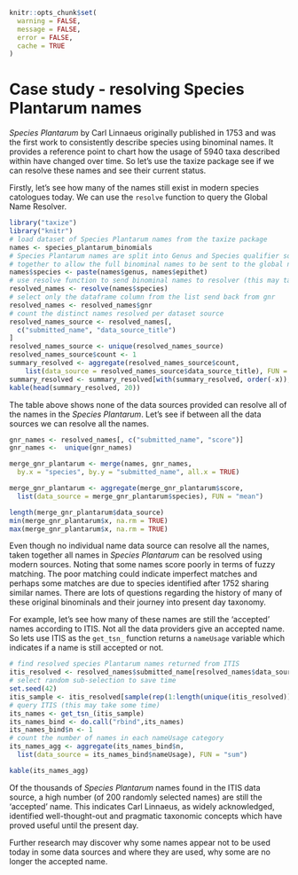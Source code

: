 <!--
%\VignetteEngine{knitr::knitr}
%\VignetteIndexEntry{Case study - resolving Species Plantarum names}
%\VignetteEncoding{UTF-8}
-->

```r
knitr::opts_chunk$set(
  warning = FALSE,
  message = FALSE,
  error = FALSE,
  cache = TRUE
)
```

Case study - resolving Species Plantarum names
==============================================

*Species Plantarum* by Carl Linnaeus originally published in 1753 and was the first work to consistently describe species using binominal names. It provides a reference point to chart how the usage of 5940 taxa described within have changed over time. So let's use the taxize package see if we can resolve these names and see their current status. 

Firstly, let's see how many of the names still exist in modern species catologues today. We can use the `resolve` function to query the Global Name Resolver.

```r
library("taxize")
library("knitr")
# load dataset of Species Plantarum names from the taxize package
names <- species_plantarum_binomials
# Species Plantarum names are split into Genus and Species qualifier so need to be paste them
# together to allow the full binominal names to be sent to the global name resolver
names$species <- paste(names$genus, names$epithet)
# use resolve function to send binominal names to resolver (this may take some time)
resolved_names <- resolve(names$species)
# select only the dataframe column from the list send back from gnr
resolved_names <- resolved_names$gnr
# count the distinct names resolved per dataset source
resolved_names_source <- resolved_names[, 
  c("submitted_name", "data_source_title")
]
resolved_names_source <- unique(resolved_names_source)
resolved_names_source$count <- 1
summary_resolved <- aggregate(resolved_names_source$count,
    list(data_source = resolved_names_source$data_source_title), FUN = "sum")
summary_resolved <- summary_resolved[with(summary_resolved, order(-x)), ]
kable(head(summary_resolved, 20))
```

The table above shows none of the data sources provided can resolve all of the names in the *Species Plantarum*. Let's see if between all the data sources we can resolve all the names.

```r
gnr_names <- resolved_names[, c("submitted_name", "score")] 
gnr_names <-  unique(gnr_names)

merge_gnr_plantarum <- merge(names, gnr_names,
  by.x = "species", by.y = "submitted_name", all.x = TRUE)

merge_gnr_plantarum <- aggregate(merge_gnr_plantarum$score,
  list(data_source = merge_gnr_plantarum$species), FUN = "mean")

length(merge_gnr_plantarum$data_source)
min(merge_gnr_plantarum$x, na.rm = TRUE)
max(merge_gnr_plantarum$x, na.rm = TRUE)
```

Even though no individual name data source can resolve all the names, taken together all names in *Species Plantarum* can be resolved using modern sources. Noting that some names score poorly in terms of fuzzy matching. The poor matching could indicate imperfect matches and perhaps some matches are due to species identified after 1752 sharing similar names. There are lots of questions regarding the history of many of these original binominals and their journey into present day taxonomy.  

For example, let's see how many of these names are still the 'accepted' names according to ITIS. Not all the data providers give an accepted name. So lets use ITIS as the `get_tsn_` function returns a `nameUsage` variable which indicates if a name is still accepted or not.

```r
# find resolved species Plantarum names returned from ITIS
itis_resolved <- resolved_names$submitted_name[resolved_names$data_source_title == "ITIS"]
# select random sub-selection to save time
set.seed(42) 
itis_sample <- itis_resolved[sample(rep(1:length(unique(itis_resolved))), 200)]
# query ITIS (this may take some time)
its_names <- get_tsn_(itis_sample)
its_names_bind <- do.call("rbind",its_names)
its_names_bind$n <- 1
# count the number of names in each nameUsage category 
its_names_agg <- aggregate(its_names_bind$n,
  list(data_source = its_names_bind$nameUsage), FUN = "sum")

kable(its_names_agg)
```

Of the thousands of *Species Plantarum* names found in the ITIS data source, a high number (of 200 randomly selected names) are still the 'accepted' name. This indicates Carl Linnaeus, as widely acknowledged, identified well-thought-out and pragmatic taxonomic concepts which have proved useful until the present day. 

Further research may discover why some names appear not to be used today in some data sources and where they are used, why some are no longer the accepted name.
